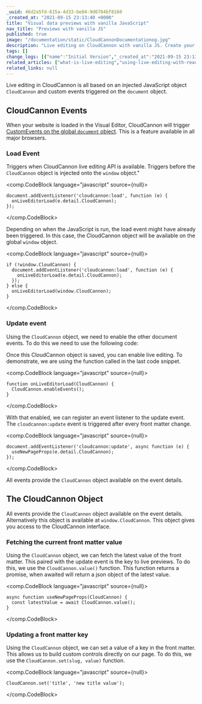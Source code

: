 ```yaml
---
_uuid: 46d2a5fd-615a-4d33-be84-9d6704bf8160
_created_at: "2021-09-15 23:13:40 +0000"
title: "Visual data previews with vanilla JavaScript"
nav_title: "Previews with vanilla JS"
published: true
image: "/documentation/static/CloudCannonDocumentationog.jpg"
description: "Live editing on CloudCannon with vanilla JS. Create your own live previews by hooking into document events."
tags: []
change_logs: [{"name":"Initial Version","_created_at":"2021-09-15 23:13:40 +0000"},{"name":"Fixed event detail reference and added an async function around the CloudCannon.get call","_created_at":"2021-09-30 22:27:03 +0000"}]
related_articles: ["what-is-live-editing","using-live-editing-with-react","preventing-the-global-cloudcannon-live-editing-object"]
related_links: null
---
```


Live editing in CloudCannon is all based on an injected JavaScript object `CloudCannon` and custom events triggered on the `document` object.

## CloudCannon Events
When your website is loaded in the Visual Editor, CloudCannon will trigger [CustomEvents on the global `document` object](https://developer.mozilla.org/en-US/docs/Web/Events/Creating_and_triggering_events). This is a feature available in all major browsers.

### Load Event
Triggers when CloudCannon live editing API is available. Triggers before the `CloudCannon` object is  injected onto the `window` object."

<comp.CodeBlock language="javascript" source={null}>
```
document.addEventListener('cloudcannon:load', function (e) {
  onLiveEditorLoad(e.detail.CloudCannon);
});
```
</comp.CodeBlock>

Depending on when the JavaScript is run, the load event might have already been triggered. In this case, the CloudCannon object will be available on the global `window` object.

<comp.CodeBlock language="javascript" source={null}>
```
if (!window.CloudCannon) {
  document.addEventListener('cloudcannon:load', function (e) {
    onLiveEditorLoad(e.detail.CloudCannon);
  });
} else {
  onLiveEditorLoad(window.CloudCannon);
}
```
</comp.CodeBlock>

### Update event
Using the `CloudCannon` object, we need to enable the other document events. To do this we need to use the following code:

Once this CloudCannon object is saved, you can enable live editing. To demonstrate, we are using the function called in the last code snippet.

<comp.CodeBlock language="javascript" source={null}>
```
function onLiveEditorLoad(CloudCannon) {
  CloudCannon.enableEvents();
}
```
</comp.CodeBlock>

With that enabled, we can register an event listener to the update event. The `cloudcannon:update` event is triggered after every front matter change.

<comp.CodeBlock language="javascript" source={null}>
```
document.addEventListener('cloudcannon:update', async function (e) {
  useNewPageProps(e.detail.CloudCannon);
});
```
</comp.CodeBlock>

All events provide the `CloudCannon` object available on the event details.

## The CloudCannon Object
All events provide the `CloudCannon` object available on the event details. Alternatively this object is available at `window.CloudCannon`. This object gives you access to the CloudCannon interface.

### Fetching the current front matter value
Using the `CloudCannon` object, we can fetch the latest value of the front matter. This paired with the update event is the key to live previews. To do this, we use the `CloudCannon.value()` function. This function returns a promise, when awaited will return a json object of the latest value.

<comp.CodeBlock language="javascript" source={null}>
```
async function useNewPageProps(CloudCannon) {
  const latestValue = await CloudCannon.value();
}
```
</comp.CodeBlock>

### Updating a front matter key
Using the `CloudCannon` object, we can set a value of a key in the front matter. This allows us to build custom controls directly on our page. To do this, we use the `CloudCannon.set(slug, value)` function.

<comp.CodeBlock language="javascript" source={null}>
```
CloudCannon.set('title', 'new title value');
```
</comp.CodeBlock>
